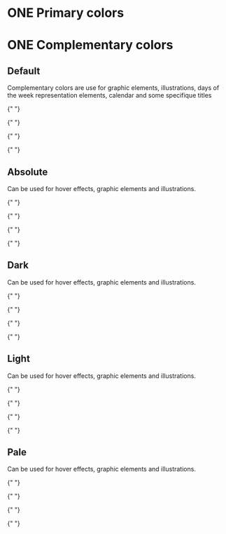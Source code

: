 
<Meta title="Design Tokens/Colors/One" />

<style>
  {`
      * {box-sizing: border-box;}
      .h2, .h3 {margin-top: 50px;border-bottom: 0;}
      .flex {display: flex;gap: 24px;flex-wrap: wrap;justify-content: flex-start;}
      .ctn-card {width:240px; box-shadow: 0px 2px 6px 0px #00000026;border-radius: 8px;}
      .name-color {font-weight: bold;}
      .name-color, .hexa-color, .variable {margin: 0;line-height: 24px;font-size: 14px;}
      .background-color {height: 100px;border-radius: 8px 8px 0 0;}
      .description-color {padding: 16px;border-radius: 0 0 8px 8px;background: #FFFFFF;}
  `}
</style>

# ONE Primary colors

<div className="flex">
  <Colors
    color="Blue"
    hexa="#2A9CC8"
    nameVar="$primary"
    cssVar="--edifice-primary"
  />
  <Colors
    color="Blue"
    hexa="#2F7EA7"
    nameVar="$primary-800"
    cssVar="--edifice-primary-800"
  />
  <Colors
    color="Blue"
    hexa="#B9E3F8"
    nameVar="$primary-300"
    cssVar="--edifice-primary-300"
  />
  <Colors
    color="Blue"
    hexa="#E5F5FF"
    nameVar="$primary-200"
    cssVar="--edifice-primary-200"
  />
  <Colors
    color="orange"
    hexa="#FF8D2E"
    nameVar="$secondary"
    cssVar="--edifice-secondary"
  />
  <Colors
    color="orange"
    hexa="#DA6A0B"
    nameVar="$secondary-800"
    cssVar="--edifice-secondary-800"
  />
  <Colors
    color="orange"
    hexa="#FFCBA0"
    nameVar="$secondary-300"
    cssVar="--edifice-secondary-300"
  />
  <Colors
    color="orange"
    hexa="#FFEFE3"
    nameVar="$secondary-200"
    cssVar="--edifice-secondary-200"
  />
</div>

# ONE Complementary colors

## Default

Complementary colors are use for graphic elements, illustrations, days of the week representation elements, calendar and some specifique titles

<div className="flex">
  <Colors color="Purple" hexa="#A348C0" nameVar="$purple" 
    cssVar="--edifice-purple" />

{" "}

<Colors color="Blue" hexa="#46AFE6" nameVar="$blue" cssVar="--edifice-blue" />

{" "}

<Colors
  color="Green"
  hexa="#5AC235"
  nameVar="$green"
  cssVar="--edifice-green"
/>

{" "}

<Colors
  color="Yellow"
  hexa="#F1CA00"
  nameVar="$yellow"
  cssVar="--edifice-yellow"
/>

{" "}

<Colors color="Red" hexa="#FF3A55" nameVar="$red" cssVar="--edifice-primary" />

  <Colors color="Orange" hexa="#FF8D2E" nameVar="$orange" 
    cssVar="--edifice-orange" />
</div>

## Absolute

Can be used for hover effects, graphic elements and illustrations.

<div className="flex">
  <Colors color="Purple" hexa="#550070" nameVar="$purple-900" 
    cssVar="--edifice-purple-900" />

{" "}

<Colors
  color="Blue"
  hexa="#005A8A"
  nameVar="$blue-900"
  cssVar="--edifice-blue-900"
/>

{" "}

<Colors
  color="Green"
  hexa="#2E6105"
  nameVar="$green-900"
  cssVar="--edifice-green-900"
/>

{" "}

<Colors
  color="Yellow"
  hexa="#A89400"
  nameVar="$yellow-900"
  cssVar="--edifice-yellow-900"
/>

{" "}

<Colors
  color="Red"
  hexa="#9E0016"
  nameVar="$red-900"
  cssVar="--edifice-red-900"
/>

  <Colors color="Orange" hexa="#9E4800" nameVar="$orange-900" 
    cssVar="--edifice-orange-900" />
</div>

## Dark

Can be used for hover effects, graphic elements and illustrations.

<div className="flex">
  <Colors color="Purple" hexa="#7C2C96" nameVar="$purple-800" 
    cssVar="--edifice-primary" />

{" "}

<Colors
  color="Blue"
  hexa="#2F7EA7"
  nameVar="$blue-800"
  cssVar="--edifice-blue-800"
/>

{" "}

<Colors
  color="Green"
  hexa="#4E9019"
  nameVar="$green-800"
  cssVar="--edifice-green-800"
/>

{" "}

<Colors
  color="Yellow"
  hexa="#D1AF00"
  nameVar="$yellow-800"
  cssVar="--edifice-yellow-800"
/>

{" "}

<Colors
  color="Red"
  hexa="#C6253B"
  nameVar="$red-800"
  cssVar="--edifice-red-800"
/>

  <Colors color="Orange" hexa="#DA6A0B" nameVar="$orange-800" 
    cssVar="--edifice-orange-800" />
</div>

## Light

Can be used for hover effects, graphic elements and illustrations.

<div className="flex">
  <Colors color="Purple" hexa="#D7B5E2" nameVar="$purple-300" 
    cssVar="--edifice-purple-300" />

{" "}

<Colors
  color="Blue"
  hexa="#B9E3F8"
  nameVar="$blue-300"
  cssVar="--edifice-blue-300"
/>

{" "}

<Colors
  color="Green"
  hexa="#C8E4AF"
  nameVar="$green-300"
  cssVar="--edifice-green-300"
/>

{" "}

<Colors
  color="Yellow"
  hexa="#FAEA9C"
  nameVar="$yellow-300"
  cssVar="--edifice-yellow-300"
/>

{" "}

<Colors
  color="Red"
  hexa="#FFB6C0"
  nameVar="$red-300"
  cssVar="--edifice-red-300"
/>

  <Colors color="Orange" hexa="#FFCBA0" nameVar="$orange-300" 
    cssVar="--edifice-orange-300" />
</div>

## Pale

Can be used for hover effects, graphic elements and illustrations.

<div className="flex">
  <Colors color="Purple" hexa="#F6ECF9" nameVar="$purple-200" 
    cssVar="--edifice-purple-200" />

{" "}

<Colors
  color="Blue"
  hexa="#E5F5FF"
  nameVar="$blue-200"
  cssVar="--edifice-blue-200"
/>

{" "}

<Colors
  color="Green"
  hexa="#EAF7E4"
  nameVar="$green-200"
  cssVar="--edifice-green-200"
/>

{" "}

<Colors
  color="Yellow"
  hexa="#FBF4D5"
  nameVar="$yellow-200"
  cssVar="--edifice-yellow-200"
/>

{" "}

<Colors
  color="Red"
  hexa="#FFECEE"
  nameVar="$red-200"
  cssVar="--edifice-red-200"
/>

  <Colors color="Orange" hexa="#FFEFE3 " nameVar="$orange-200" 
    cssVar="--edifice-orange-200" />
</div>
